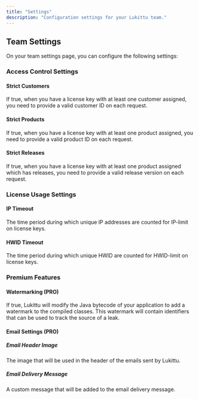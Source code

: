 ```yaml
---
title: "Settings"
description: "Configuration settings for your Lukittu team."
---
```


## Team Settings

On your team settings page, you can configure the following settings:

### Access Control Settings

#### Strict Customers

If true, when you have a license key with at least one customer assigned, you need to provide a valid customer ID on each request.

#### Strict Products

If true, when you have a license key with at least one product assigned, you need to provide a valid product ID on each request.

#### Strict Releases

If true, when you have a license key with at least one product assigned which has releases, you need to provide a valid release version on each request.

### License Usage Settings

#### IP Timeout

The time period during which unique IP addresses are counted for IP-limit on license keys.

#### HWID Timeout

The time period during which unique HWID are counted for HWID-limit on license keys.

### Premium Features

#### Watermarking (PRO)

If true, Lukittu will modify the Java bytecode of your application to add a watermark to the compiled classes. This watermark will contain identifiers that can be used to track the source of a leak.

#### Email Settings (PRO)

##### Email Header Image

The image that will be used in the header of the emails sent by Lukittu.

##### Email Delivery Message

A custom message that will be added to the email delivery message.

